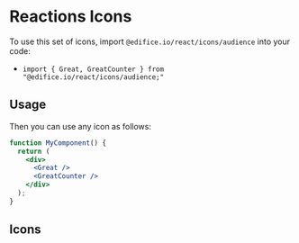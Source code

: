 

<Meta title="Design System/Icons/Audience Icons" />

# Reactions Icons

To use this set of icons, import `@edifice.io/react/icons/audience` into your code:

- `import { Great, GreatCounter } from "@edifice.io/react/icons/audience;"`

## Usage

Then you can use any icon as follows:

```jsx
function MyComponent() {
  return (
    <div>
      <Great />
      <GreatCounter />
    </div>
  );
}
```

## Icons

<Icons icons={icons} />
